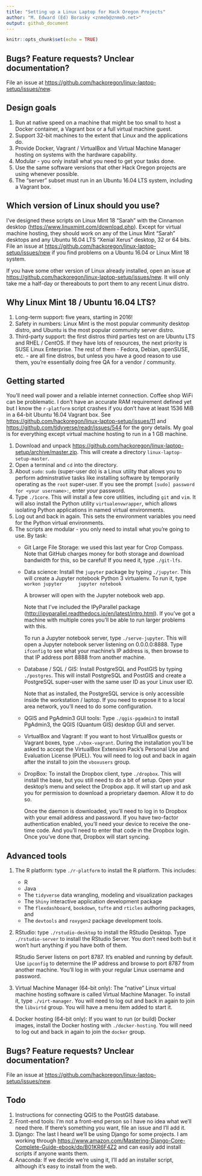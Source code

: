 ```yaml
---
title: "Setting up a Linux Laptop for Hack Oregon Projects"
author: "M. Edward (Ed) Borasky <znmeb@znmeb.net>"
output: github_document
---
```


```r
knitr::opts_chunk$set(echo = TRUE)
```

## Bugs? Feature requests? Unclear documentation?
File an issue at <https://github.com/hackoregon/linux-laptop-setup/issues/new>.

## Design goals
1. Run at native speed on a machine that might be too small to host a Docker container, a Vagrant box or a full virtual machine guest.
2. Support 32-bit machines to the extent that Linux and the applications do.
3. Provide Docker, Vagrant / VirtualBox and Virtual Machine Manager hosting on systems with the hardware capability.
4. Modular - you only install what you need to get your tasks done.
5. Use the same software versions that other Hack Oregon projects are using whenever possible.
6. The "server" subset must run in an Ubuntu 16.04 LTS system, including a Vagrant box.

## Which version of Linux should you use?
I've designed these scripts on Linux Mint 18 "Sarah" with the Cinnamon desktop (<https://www.linuxmint.com/download.php>). Except for virtual machine hosting, they should work on any of the Linux Mint "Sarah" desktops and any Ubuntu 16.04 LTS "Xenial Xerus" desktop, 32 or 64 bits. File an issue at <https://github.com/hackoregon/linux-laptop-setup/issues/new> if you find problems on a Ubuntu 16.04 or Linux Mint 18 system.

If you have some other version of Linux already installed, open an issue at <https://github.com/hackoregon/linux-laptop-setup/issues/new>. It will only take me a half-day or thereabouts to port them to any recent Linux distro.

## Why Linux Mint 18 / Ubuntu 16.04 LTS?
1. Long-term support: five years, starting in 2016!
2. Safety in numbers: Linux Mint is the most popular community desktop distro, and Ubuntu is the most popular community server distro.
3. Third-party support: the first distros third parties test on are Ubuntu LTS and RHEL / CentOS. If they have lots of resources, the next priority is SUSE Linux Enterprise. The rest of them - Fedora, Debian, openSUSE, etc. - are all fine distros, but unless you have a good reason to use them, you're essentially doing free QA for a vendor / community.

## Getting started
You'll need wall power and a reliable internet connection. Coffee shop WiFi can be problematic. I don't have an accurate RAM requirement defined yet but I know the `r-platform` script crashes if you don't have at least 1536 MiB in a 64-bit Ubuntu 16.04 Vagrant box. See <https://github.com/hackoregon/linux-laptop-setup/issues/11> and <https://github.com/tidyverse/readr/issues/544> for the gory details. My goal is for everything except virtual machine hosting to run in a 1 GB machine.

1. Download and unpack <https://github.com/hackoregon/linux-laptop-setup/archive/master.zip>. This will create a directory `linux-laptop-setup-master`.
2. Open a terminal and `cd` into the directory.
3. About `sudo`: `sudo` (super-user do) is a Linux utility that allows you to perform adminstrative tasks like installing software by temporarily operating as the `root` super-user. If you see the prompt `[sudo] password for <your username>: `, enter *your* password.
3. Type `./1core`. This will install a few core utilities, including `git` and `vim`. It will also install the Python utility `virtualenvwrapper`, which allows isolating Python applications in named virtual environments.
4. Log out and back in again. This sets the environment variables you need for the Python virtual environments.
5. The scripts are modular - you only need to install what you're going to use. By task:
    * Git Large File Storage: we used this last year for Crop Compass. Note that GitHub charges money for both storage and download bandwidth for this, so be careful! If you need it, type `./git-lfs`.
    * Data science: Install the `jupyter` package by typing `./jupyter`. This will create a Jupyter notebook Python 3 virtualenv. To run it, type
        ```
        workon jupyter
        jupyter notebook
        ```

        A browser will open with the Jupyter notebook web app. 

        Note that I've included the IPyParallel package (<http://ipyparallel.readthedocs.io/en/latest/intro.html>). If you've got a machine with multiple cores you'll be able to run larger problems with this.
        
        To run a Jupyter notebook server, type `./serve-jupyter`. This will open a Jupyter notebook server listening on 0.0.0.0:8888. Type `ifconfig` to see what your machine's IP address is, then browse to that IP address port 8888 from another machine.
    * Database / SQL / GIS: Install PostgreSQL and PostGIS by typing `./postgres`. This will install PostgreSQL and PostGIS and create a PostgreSQL super-user with the same user ID as your Linux user ID.

        Note that as installed, the PostgreSQL service is only accessible inside the workstation / laptop. If you need to expose it to a local area network, you'll need to do some configuration.
    * QGIS and PgAdmin3 GUI tools: Type `./qgis-pgadmin3` to install PgAdmin3, the QGIS (Quantum GIS) desktop GUI and server.
    * VirtualBox and Vagrant: If you want to host VirtualBox guests or Vagrant boxes, type `./vbox-vagrant`. During the installation you'll be asked to accept the VirtualBox Extension Pack's Personal Use and Evaluation License (PUEL). You will need to log out and back in again after the install to join the `vboxusers` group.
    * DropBox: To install the Dropbox client, type `./dropbox`. This will install the base, but you still need to do a bit of setup. Open your desktop's menu and select the Dropbox app. It will start up and ask you for permission to download a proprietary daemon. Allow it to do so.

        Once the daemon is downloaded, you'll need to log in to Dropbox with your email address and password. If you have two-factor authentication enabled, you'll need your device to receive the one-time code. And you'll need to enter that code in the Dropbox login. Once you've done that, Dropbox will start syncing.

## Advanced tools
1. The R platform: type `./r-platform` to install the R platform. This includes:

    * R
    * Java
    * The `tidyverse` data wrangling, modeling and visualization packages
    * The `Shiny` interactive application development package
    * The `flexdashboard`, `bookdown`, `tufte` and `rticles` authoring packages, and
    * The `devtools` and `roxygen2` package development tools.

2. RStudio: type `./rstudio-desktop` to install the RStudio Desktop. Type `./rstudio-server` to install the RStudio Server. You don't need both but it won't hurt anything if you have both of them.

    RStudio Server listens on port 8787. It's enabled and running by default. Use `ipconfig` to determine the IP address and browse to port 8787 from another machine. You'll log in with your regular Linux username and password.
3. Virtual Machine Manager (64-bit only): The "native" Linux virtual machine hosting software is called Virtual Machine Manager. To install it, type `./virt-manager`. You will need to log out and back in again to join the `libvirtd` group. You will have a menu item added to start it.
4. Docker hosting (64-bit only): If you want to run (or build) Docker images, install the Docker hosting with `./docker-hosting`. You will need to log out and back in again to join the `docker` group.

## Bugs? Feature requests? Unclear documentation?
File an issue at <https://github.com/hackoregon/linux-laptop-setup/issues/new>.

## Todo
1. Instructions for connecting QGIS to the PostGIS database.
1. Front-end tools: I'm not a front-end person so I have no idea what we'll need there. If there's something you want, file an issue and I'll add it.
2. Django: The last I heard we'll be using Django for some projects. I am working through <https://www.amazon.com/Mastering-Django-Core-Complete-Guide-ebook/dp/B01KR6F4Z2> and can easily add install scripts if anyone wants them.
3. Anaconda: If we decide we're using it, I'll add an installer script, although it's easy to install from the web. 
